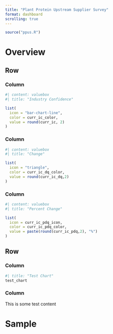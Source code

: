 ```yaml
---
title: "Plant Protein Upstream Supplier Survey"
format: dashboard
scrolling: true
---
```


```r
source("ppus.R")
```

# Overview

## Row {height="220px"}

### Column
```r
#| content: valuebox
#| title: "Industry Confidence"

list(
  icon = "bar-chart-line",
  color = curr_ic_color,
  value = round(curr_ic, 2)
)
```

### Column

```r
#| content: valuebox
#| title: "Change"

list(
  icon = "triangle",
  color = curr_ic_dq_color,
  value = round(curr_ic_dq,2)
)
```

### Column

```r
#| content: valuebox
#| title: "Percent Change"

list(
  icon = curr_ic_pdq_icon,
  color = curr_ic_pdq_color,
  value = paste(round(curr_ic_pdq,2), "%")
)
```

## Row

### Column
```r
#| title: "Test Chart"
test_chart
```

### Column

This is some test content

# Sample


